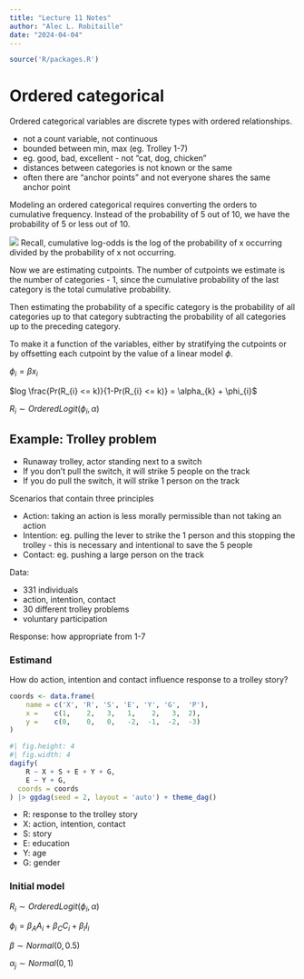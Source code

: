 ```yaml
---
title: "Lecture 11 Notes"
author: "Alec L. Robitaille"
date: "2024-04-04"
---
```


```r
source('R/packages.R')
```


# Ordered categorical

Ordered categorical variables are discrete types with ordered relationships. 

- not a count variable, not continuous
- bounded between min, max (eg. Trolley 1-7)
- eg. good, bad, excellent - not "cat, dog, chicken"
- distances between categories  is not known or the same
- often there are "anchor points" and not everyone shares the same anchor 
point


Modeling an ordered categorical requires converting the orders to cumulative
frequency. Instead of the probability of 5 out of 10, we have the probability
of 5 or less out of 10. 

![](../graphics/stat_rethinking_l11_slide32.png)
Recall, cumulative log-odds is the log of the probability of x occurring divided
by the probability of x not occurring.

Now we are estimating cutpoints. The number of cutpoints we estimate
is the number of categories - 1, since the cumulative probability of the 
last category is the total cumulative probability. 

Then estimating the probability of a specific category is 
the probability of all categories up to that category subtracting the 
probability of all categories up to the preceding category. 

To make it a function of the variables, either by stratifying the cutpoints
or by offsetting each cutpoint by the value of a linear model $\phi$.

$\phi_{i} = \beta x_{i}$

$log \frac{Pr(R_{i} <= k)}{1-Pr(R_{i} <= k)} = \alpha_{k} + \phi_{i}$

$R_{i} \sim OrderedLogit(\phi_{i}, \alpha)$


## Example: Trolley problem

- Runaway trolley, actor standing next to a switch
- If you don't pull the switch, it will strike 5 people on the track
- If you do pull the switch, it will strike 1 person on the track


Scenarios that contain three principles

- Action: taking an action is less morally permissible than not taking an action
- Intention: eg. pulling the lever to strike the 1 person and this stopping the 
trolley - this is necessary and intentional to save the 5 people
- Contact: eg. pushing a large person on the track 

Data:

- 331 individuals
- action, intention, contact
- 30 different trolley problems
- voluntary participation

Response: how appropriate from 1-7


### Estimand

How do action, intention and contact influence response to a trolley story?

```r
coords <- data.frame(
	name = c('X', 'R', 'S', 'E', 'Y', 'G',  'P'),
	x =    c(1,    2,   3,   1,    2,   3,  2),
	y =    c(0,    0,   0,   -2,  -1,  -2,  -3)
)
```

```r
#| fig.height: 4
#| fig.width: 4 
dagify(
	R ~ X + S + E + Y + G,
	E ~ Y + G,
  coords = coords
) |> ggdag(seed = 2, layout = 'auto') + theme_dag()
```


- R: response to the trolley story
- X: action, intention, contact
- S: story
- E: education 
- Y: age
- G: gender



### Initial model

$R_{i} \sim OrderedLogit(\phi_{i}, \alpha)$

$\phi_{i} = \beta_{A}A_{i} + \beta_{C}C_{i} + \beta_{I}I_{i}$

$\beta \sim Normal(0, 0.5)$

$\alpha_{j} \sim Normal(0, 1)$

